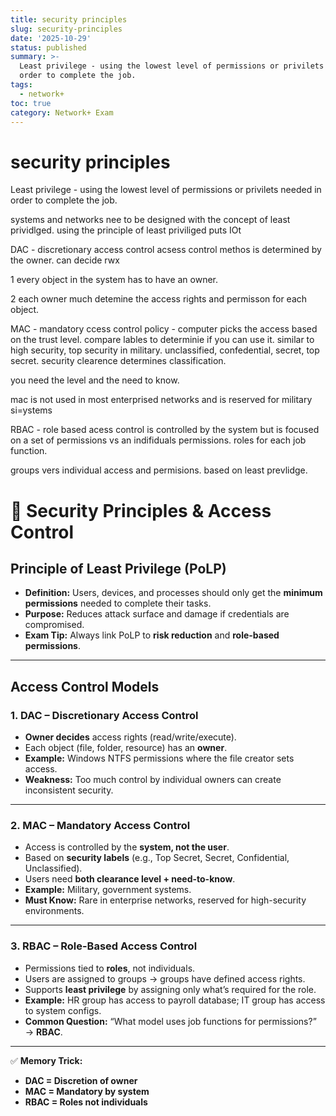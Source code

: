 ```yaml
---
title: security principles
slug: security-principles
date: '2025-10-29'
status: published
summary: >-
  Least privilege - using the lowest level of permissions or privilets needed in
  order to complete the job.
tags:
  - network+
toc: true
category: Network+ Exam
---
```


# security principles

Least privilege - using the lowest level of permissions or privilets needed in order to complete the job. 

systems and networks nee to be designed with the concept of least prividlged.  using the principle of least priviliged puts IOt 

DAC - discretionary access control acsess control methos is determined by the owner. can decide rwx

1 every object in the system has to have an owner. 

2 each owner much detemine the access rights and permisson for each object. 

MAC - mandatory ccess control policy - computer picks the access based on the trust level. compare lables to determinie if you can use it. similar to high security, top security in military. unclassified, confedential, secret, top secret. security clearence determines classification. 

you need the level and the need to know. 

mac is not used in most enterprised networks and is reserved for military si=ystems

RBAC - role based acess control is controlled by the system but is focused on a set of permissions vs an indifiduals permissions. roles for each job function. 

groups vers individual access and permisions. based on least prevlidge. 

# 🔐 Security Principles & Access Control

## Principle of Least Privilege (PoLP)

- **Definition:** Users, devices, and processes should only get the **minimum permissions** needed to complete their tasks.
- **Purpose:** Reduces attack surface and damage if credentials are compromised.
- **Exam Tip:** Always link PoLP to **risk reduction** and **role-based permissions**.

---

## Access Control Models

### 1. **DAC – Discretionary Access Control**

- **Owner decides** access rights (read/write/execute).
- Each object (file, folder, resource) has an **owner**.
- **Example:** Windows NTFS permissions where the file creator sets access.
- **Weakness:** Too much control by individual owners can create inconsistent security.

---

### 2. **MAC – Mandatory Access Control**

- Access is controlled by the **system, not the user**.
- Based on **security labels** (e.g., Top Secret, Secret, Confidential, Unclassified).
- Users need **both clearance level + need-to-know**.
- **Example:** Military, government systems.
- **Must Know:** Rare in enterprise networks, reserved for high-security environments.

---

### 3. **RBAC – Role-Based Access Control**

- Permissions tied to **roles**, not individuals.
- Users are assigned to groups → groups have defined access rights.
- Supports **least privilege** by assigning only what’s required for the role.
- **Example:** HR group has access to payroll database; IT group has access to system configs.
- **Common Question:** “What model uses job functions for permissions?” → **RBAC**.

---

✅ **Memory Trick:**

- **DAC = Discretion of owner**
- **MAC = Mandatory by system**
- **RBAC = Roles not individuals**
